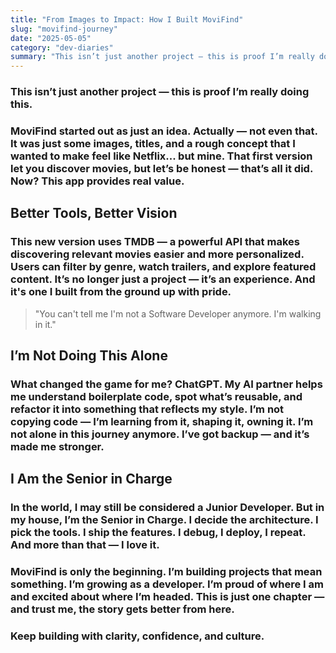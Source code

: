 ```yaml
---
title: "From Images to Impact: How I Built MoviFind"
slug: "movifind-journey"
date: "2025-05-05"
category: "dev-diaries"
summary: "This isn’t just another project — this is proof I’m really doing this."
---
```


<h3 className="text-lg italic text-center mb-12">
  This isn’t just another project — this is proof I’m really doing this.
</h3>

<h3 className="text-lg mb-8">
  MoviFind started out as just an idea. Actually — not even that. It was just
  some images, titles, and a rough concept that I wanted to make feel like
  Netflix... but mine. That first version let you discover movies, but let’s be
  honest — that’s all it did. Now? This app provides real value.
</h3>

<h2 className="text-2xl font-bold mb-4">Better Tools, Better Vision</h2>
<h3 className="text-lg mb-8">
  This new version uses TMDB — a powerful API that makes discovering relevant
  movies easier and more personalized. Users can filter by genre, watch
  trailers, and explore featured content. It’s no longer just a project — it’s
  an experience. And it's one I built from the ground up with pride.
</h3>

<blockquote className="border-l-4 border-purple-600 pl-4 italic text-xl mb-8">
  "You can't tell me I'm not a Software Developer anymore. I'm walking in it."
</blockquote>

<h2 className="text-2xl font-bold mb-4">I’m Not Doing This Alone</h2>
<h3 className="text-lg mb-8">
  What changed the game for me? ChatGPT. My AI partner helps me understand
  boilerplate code, spot what’s reusable, and refactor it into something that
  reflects my style. I’m not copying code — I’m learning from it, shaping it,
  owning it. I’m not alone in this journey anymore. I’ve got backup — and it’s
  made me stronger.
</h3>

<h2 className="text-2xl font-bold mb-4">I Am the Senior in Charge</h2>
<h3 className="text-lg mb-8">
  In the world, I may still be considered a Junior Developer. But in my house,
  I’m the Senior in Charge. I decide the architecture. I pick the tools. I ship
  the features. I debug, I deploy, I repeat. And more than that — I love it.
</h3>

<h3 className="text-lg font-semibold mt-12">
  MoviFind is only the beginning. I’m building projects that mean something. I’m
  growing as a developer. I’m proud of where I am and excited about where I’m
  headed. This is just one chapter — and trust me, the story gets better from
  here.
</h3>

<h3 className="text-center text-md text-gray-700 mt-16">
  Keep building with clarity, confidence, and culture.
</h3>
